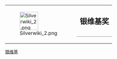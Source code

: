 {| style="border: 1px solid {{{border|gray}}}; background-color: {{{color|#fdffe7}}};"
|rowspan="2" valign="top" | [[Image:Silverwiki 2.png|60px]]
|rowspan="2" |
|style="font-size: x-large; padding: 10; vertical-align: bottom; height: 1.1em;" | '''银维基奖'''
|-
|style="vertical-align: top; border-top: 1px solid gray;" | {{{1}}}
|}
<noinclude>
{{Barnstar documentation}}
[[Category:维基荣誉模板|银维基]]
</noinclude>
